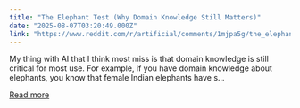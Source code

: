 ```yaml
---
title: "The Elephant Test (Why Domain Knowledge Still Matters)"
date: "2025-08-07T03:20:49.000Z"
link: "https://www.reddit.com/r/artificial/comments/1mjpa5g/the_elephant_test_why_domain_knowledge_still/"
---
```


My thing with AI that I think most miss is that domain knowledge is still critical for most use. For example, if you have domain knowledge about elephants, you know that female Indian elephants have s...

[Read more](https://www.reddit.com/r/artificial/comments/1mjpa5g/the_elephant_test_why_domain_knowledge_still/)
